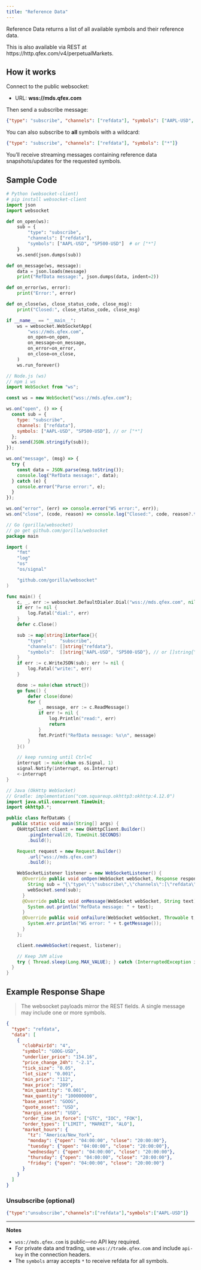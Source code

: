 ```yaml
---
title: "Reference Data"
---
```


Reference Data returns a list of all available symbols and their reference data.

<Note>
  This is also available via REST at https://http.qfex.com/v4/perpetualMarkets.
</Note>

## How it works

Connect to the public websocket:

- URL: **wss://mds.qfex.com**

Then send a subscribe message:

```json
{"type": "subscribe", "channels": ["refdata"], "symbols": ["AAPL-USD", "SP500-USD"]}
```

You can also subscribe to **all** symbols with a wildcard:

```json
{"type": "subscribe", "channels": ["refdata"], "symbols": ["*"]}
```

You’ll receive streaming messages containing reference data snapshots/updates for the requested symbols.

## Sample Code

<CodeGroup>

```python python
# Python (websocket-client)
# pip install websocket-client
import json
import websocket

def on_open(ws):
    sub = {
        "type": "subscribe",
        "channels": ["refdata"],
        "symbols": ["AAPL-USD", "SP500-USD"]  # or ["*"]
    }
    ws.send(json.dumps(sub))

def on_message(ws, message):
    data = json.loads(message)
    print("RefData message:", json.dumps(data, indent=2))

def on_error(ws, error):
    print("Error:", error)

def on_close(ws, close_status_code, close_msg):
    print("Closed:", close_status_code, close_msg)

if __name__ == "__main__":
    ws = websocket.WebSocketApp(
        "wss://mds.qfex.com",
        on_open=on_open,
        on_message=on_message,
        on_error=on_error,
        on_close=on_close,
    )
    ws.run_forever()
```

```javascript node
// Node.js (ws)
// npm i ws
import WebSocket from "ws";

const ws = new WebSocket("wss://mds.qfex.com");

ws.on("open", () => {
  const sub = {
    type: "subscribe",
    channels: ["refdata"],
    symbols: ["AAPL-USD", "SP500-USD"], // or ["*"]
  };
  ws.send(JSON.stringify(sub));
});

ws.on("message", (msg) => {
  try {
    const data = JSON.parse(msg.toString());
    console.log("RefData message:", data);
  } catch (e) {
    console.error("Parse error:", e);
  }
});

ws.on("error", (err) => console.error("WS error:", err));
ws.on("close", (code, reason) => console.log("Closed:", code, reason?.toString()));
```

```go go
// Go (gorilla/websocket)
// go get github.com/gorilla/websocket
package main

import (
	"fmt"
	"log"
	"os"
	"os/signal"

	"github.com/gorilla/websocket"
)

func main() {
	c, _, err := websocket.DefaultDialer.Dial("wss://mds.qfex.com", nil)
	if err != nil {
		log.Fatal("dial:", err)
	}
	defer c.Close()

	sub := map[string]interface{}{
		"type":     "subscribe",
		"channels": []string{"refdata"},
		"symbols":  []string{"AAPL-USD", "SP500-USD"}, // or []string{"*"}
	}
	if err := c.WriteJSON(sub); err != nil {
		log.Fatal("write:", err)
	}

	done := make(chan struct{})
	go func() {
		defer close(done)
		for {
			_, message, err := c.ReadMessage()
			if err != nil {
				log.Println("read:", err)
				return
			}
			fmt.Printf("RefData message: %s\n", message)
		}
	}()

	// keep running until Ctrl+C
	interrupt := make(chan os.Signal, 1)
	signal.Notify(interrupt, os.Interrupt)
	<-interrupt
}
```

```java java
// Java (OkHttp WebSocket)
// Gradle: implementation("com.squareup.okhttp3:okhttp:4.12.0")
import java.util.concurrent.TimeUnit;
import okhttp3.*;

public class RefDataWs {
  public static void main(String[] args) {
    OkHttpClient client = new OkHttpClient.Builder()
        .pingInterval(20, TimeUnit.SECONDS)
        .build();

    Request request = new Request.Builder()
        .url("wss://mds.qfex.com")
        .build();

    WebSocketListener listener = new WebSocketListener() {
      @Override public void onOpen(WebSocket webSocket, Response response) {
        String sub = "{\"type\":\"subscribe\",\"channels\":[\"refdata\"],\"symbols\":[\"AAPL-USD\",\"SP500-USD\"]}";
        webSocket.send(sub);
      }
      @Override public void onMessage(WebSocket webSocket, String text) {
        System.out.println("RefData message: " + text);
      }
      @Override public void onFailure(WebSocket webSocket, Throwable t, Response response) {
        System.err.println("WS error: " + t.getMessage());
      }
    };

    client.newWebSocket(request, listener);

    // Keep JVM alive
    try { Thread.sleep(Long.MAX_VALUE); } catch (InterruptedException ignored) {}
  }
}
```

</CodeGroup>

## Example Response Shape

> The websocket payloads mirror the REST fields. A single message may include one or more symbols.

```json
{
  "type": "refdata",
  "data": [
    {
      "clobPairId": "4",
      "symbol": "GOOG-USD",
      "underlier_price": "154.16",
      "price_change_24h": "-2.1",
      "tick_size": "0.05",
      "lot_size": "0.001",
      "min_price": "112",
      "max_price": "209",
      "min_quantity": "0.001",
      "max_quantity": "100000000",
      "base_asset": "GOOG",
      "quote_asset": "USD",
      "margin_asset": "USD",
      "order_time_in_force": ["GTC", "IOC", "FOK"],
      "order_types": ["LIMIT", "MARKET", "ALO"],
      "market_hours": {
        "tz": "America/New_York",
        "monday": {"open": "04:00:00", "close": "20:00:00"},
        "tuesday": {"open": "04:00:00", "close": "20:00:00"},
        "wednesday": {"open": "04:00:00", "close": "20:00:00"},
        "thursday": {"open": "04:00:00", "close": "20:00:00"},
        "friday": {"open": "04:00:00", "close": "20:00:00"}
      }
    }
  ]
}
```

### Unsubscribe (optional)

```json
{"type":"unsubscribe","channels":["refdata"],"symbols":["AAPL-USD"]}
```

---

**Notes**

- `wss://mds.qfex.com` is public—no API key required.  
- For private data and trading, use `wss://trade.qfex.com` and include `api-key` in the connection headers.
- The `symbols` array accepts `*` to receive refdata for all symbols.
